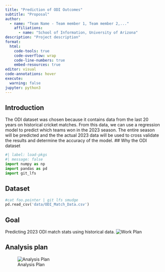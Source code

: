 ```yaml
---
title: "Prediction of ODI Outcomes"
subtitle: "Proposal"
author: 
  - name: "Team Name - Team member 1, Team member 2,..."
    affiliations:
      - name: "School of Information, University of Arizona"
description: "Project description"
format:
  html:
    code-tools: true
    code-overflow: wrap
    code-line-numbers: true
    embed-resources: true
editor: visual
code-annotations: hover
execute:
  warning: false
jupyter: python3
---
```

## Introduction

The ODI dataset was chosen because it contains data from the last 20 years on historical cricket matches. From this data, we can use a regression model to predict which teams won in the 2023 season. The entire season will be predicted and the the actual 2023 data will be used to cross validate the results and determine the accuracy of the model.
## Why the ODI dataset

```python
#| label: load-pkgs
#| message: false
import numpy as np 
import pandas as pd
import git_lfs
```

## Dataset

```python
#cat foo.pointer | git lfs smudge
pd.read_csv('data/ODI_Match_Data.csv')
```



## Goal

Predicting 2023 ODI match stats using historical data. 
![Work Plan](images/workplan.png)

## Analysis plan

![Analysis Plan](images/workflow.png)

